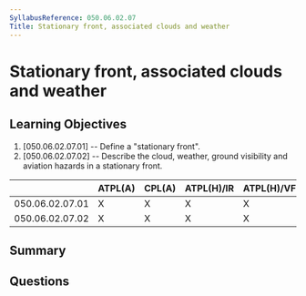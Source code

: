 ```yaml
---
SyllabusReference: 050.06.02.07
Title: Stationary front, associated clouds and weather
---
```


# Stationary front, associated clouds and weather

## Learning Objectives

1. [050.06.02.07.01] -- Define a "stationary front".
2. [050.06.02.07.02] -- Describe the cloud, weather, ground visibility and
   aviation hazards in a stationary front.

|                 | ATPL(A) | CPL(A) | ATPL(H)/IR | ATPL(H)/VFR | CPL(H) | IR  | CBIR(A) |
| --------------- | ------- | ------ | ---------- | ----------- | ------ | --- | ------- |
| 050.06.02.07.01 | X       | X      | X          | X           | X      | X   | X       |
| 050.06.02.07.02 | X       | X      | X          | X           | X      | X   | X       |

## Summary

## Questions
